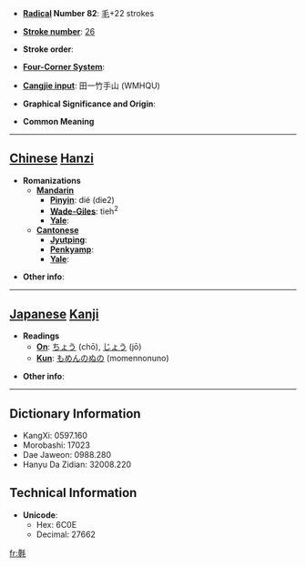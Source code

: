 * '''[[Wiktionary:Chinese radical index| Radical]] Number 82''': [[Wiktionary:Chinese radical index 毛|毛]]+22 strokes

* '''[[Wiktionary:Chinese total strokes index|Stroke number]]''': [[Wiktionary:Chinese total strokes index 26|26]]

* '''Stroke order''': 

* '''[[Wiktionary:Chinese four corner index|Four-Corner System]]''': 

* '''[[Wiktionary:Chinese Cangjie index|Cangjie input]]''': 田一竹手山 (WMHQU)

* '''Graphical Significance and Origin''': 

* '''Common Meaning'''

----

== [[Chinese]] [[Hanzi]] ==

* '''Romanizations'''
** '''[[Mandarin]]'''
*** '''[[Pinyin]]''': dié (die2)
*** '''[[Wade-Giles]]''': tieh<sup>2</sup>
*** '''[[Yale]]''': 
** '''[[Cantonese]]'''
*** '''[[Jyutping]]''':
*** '''[[Penkyamp]]''': 
*** '''[[Yale]]''': 

* '''Other info''': 

----

== [[Japanese]] [[Kanji]] ==

* '''Readings'''
** '''[[On]]''': [[ちょう]] (chō), [[じょう]] (jō)
** '''[[Kun]]''': [[もめんのぬの]] (momennonuno)

* '''Other info''':  

----

== Dictionary Information ==

* KangXi: 0597.160
* Morobashi: 17023
* Dae Jaweon: 0988.280
* Hanyu Da Zidian: 32008.220

== Technical Information ==

* '''Unicode''':
** Hex: 6C0E
** Decimal: 27662

[[fr:氎]]